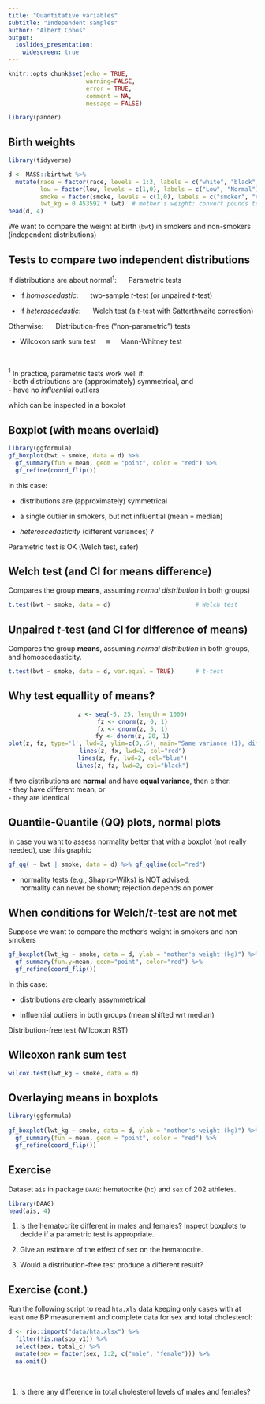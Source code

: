 ```yaml
---
title: "Quantitative variables"
subtitle: "Independent samples"
author: "Albert Cobos"
output: 
  ioslides_presentation:
    widescreen: true
---
```


```r
knitr::opts_chunk$set(echo = TRUE, 
                      warning=FALSE, 
                      error = TRUE,
                      comment = NA,
                      message = FALSE)

library(pander)
```


## Birth weights


```r
library(tidyverse)

d <- MASS::birthwt %>% 
  mutate(race = factor(race, levels = 1:3, labels = c("white", "black", "other")),
         low = factor(low, levels = c(1,0), labels = c("Low", "Normal")),
         smoke = factor(smoke, levels = c(1,0), labels = c("smoker", "non_smoker")),
         lwt_kg = 0.453592 * lwt)  # mother's weight: convert pounds to kg
head(d, 4) 
```


We want to compare the weight at birth (`bwt`) in smokers and non-smokers (independent distributions)

## Tests to compare two independent distributions 

If distributions are about normal$^1$: $\quad$ Parametric tests

- If *homoscedastic*: $\quad$ two-sample *t*-test (or unpaired *t*-test)

- If *heteroscedastic*: $\quad$ Welch test (a *t*-test with Satterthwaite correction)

Otherwise: $\quad$  Distribution-free ("non-parametric") tests 

- Wilcoxon rank sum test $\quad \equiv \quad$ Mann-Whitney test

</br>

$^1$ In practice, parametric tests work well if:  
    - both distributions are (approximately) symmetrical, and  
    - have no *influential* outliers

which can be inspected in a boxplot

## Boxplot (with means overlaid)

```r
library(ggformula)
gf_boxplot(bwt ~ smoke, data = d) %>% 
  gf_summary(fun = mean, geom = "point", color = "red") %>%  
  gf_refine(coord_flip())

```

In this case:

- distributions are (approximately) symmetrical

- a single outlier in smokers, but not influential (mean = median) 

- *heteroscedasticity* (different variances) ?

Parametric test is OK (Welch test, safer)

## Welch test (and CI for means difference)

Compares the group **means**, assuming *normal distribution* in both groups) 

```r
t.test(bwt ~ smoke, data = d)                        # Welch test
```

## Unpaired *t*-test (and CI for difference of means)

Compares the group **means**, assuming *normal distribution* in both groups, and homoscedasticity.

```r
t.test(bwt ~ smoke, data = d, var.equal = TRUE)      # t-test
```




## Why test equallity of **means**?

<center>
```r
z <- seq(-5, 25, length = 1000)
fz <- dnorm(z, 0, 1)
fx <- dnorm(z, 5, 1)
fy <- dnorm(z, 20, 1)
plot(z, fz, type='l', lwd=2, ylim=c(0,.5), main="Same variance (1), different means: 0, 5 and 20", ylab="", xlab="",  yaxs="i")
lines(z, fx, lwd=2, col="red")
lines(z, fy, lwd=2, col="blue")
lines(z, fz, lwd=2, col="black")
```
</center>

If two distributions are **normal** and have **equal variance**, then either:  
- they have different mean, or  
- they are identical


## Quantile-Quantile (QQ) plots, normal plots

In case you want to assess normality better that with a boxplot (not really needed), use this graphic

```r
gf_qq( ~ bwt | smoke, data = d) %>% gf_qqline(col="red")
```


- normality tests (e.g., Shapiro-Wilks) is NOT advised:  
normality can never be shown; rejection depends on power


## When conditions for Welch/*t*-test are not met  

Suppose we want to compare the mother's weight in smokers and non-smokers

```r
gf_boxplot(lwt_kg ~ smoke, data = d, ylab = "mother's weight (kg)") %>% 
  gf_summary(fun.y=mean, geom="point", color="red") %>% 
  gf_refine(coord_flip())
```

In this case:

- distributions are clearly assymmetrical

- influential outliers in both groups (mean shifted wrt median) 

Distribution-free test (Wilcoxon RST)


## Wilcoxon rank sum test


```r
wilcox.test(lwt_kg ~ smoke, data = d)
```


## Overlaying means in boxplots

```r
library(ggformula)
                                                  
gf_boxplot(lwt_kg ~ smoke, data = d, ylab = "mother's weight (kg)") %>% 
  gf_summary(fun = mean, geom = "point", color = "red") %>% 
  gf_refine(coord_flip())

```


## Exercise

Dataset `ais` in package `DAAG`: hematocrite (`hc`) and `sex` of 202 athletes.

```r
library(DAAG)
head(ais, 4)
```

1. Is the hematocrite different in males and females? Inspect boxplots to decide if a parametric test is appropriate.

2. Give an estimate of the effect of sex on the hematocrite.

3. Would a distribution-free test produce a different result?


## Exercise (cont.)

Run the following script to read `hta.xls` data keeping only cases with at least one BP measurement and complete data for sex and total cholesterol:

```r
d <- rio::import("data/hta.xlsx") %>% 
  filter(!is.na(sbp_v1)) %>% 
  select(sex, total_c) %>% 
  mutate(sex = factor(sex, 1:2, c("male", "female"))) %>% 
  na.omit()
```

\

1. Is there any difference in total cholesterol levels of males and females?
